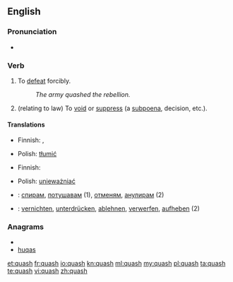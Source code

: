 ==English==

===Pronunciation===
* {{IPA|/ˈkwɒʃ/}}
*: {{rhymes|ɒʃ}}

===Verb===
{{en-verb|quash|es}}

# To [[defeat]] forcibly.
#: ''The army quashed the rebellion.''
# (relating to law) To [[void]] or [[suppress]] (a [[subpoena]], decision, etc.).

====Translations====
{{trans-top|to defeat forcibly}}
* Finnish: {{t-|fi|tukahduttaa}}, {{t-|fi|kukistaa}}
{{trans-mid}}
* Polish: [[tłumić]]
{{trans-bottom}}

{{trans-top|to void or suppress (a subpoena, decision)}}
* Finnish: {{t+|fi|kumota}}
{{trans-mid}}
* Polish: [[unieważniać]]
{{trans-bottom}}

{{checktrans-top}}
* {{ttbc|Bulgarian}}: [[спирам]], [[потушавам]] (1), [[отменям]], [[анулирам]] (2)
* {{ttbc|German}}: [[vernichten]], [[unterdrücken]], [[ablehnen]], [[verwerfen]], [[aufheben]] (2)
{{trans-bottom}}

===Anagrams===
* {{alphagram|ahqsu}}
* [[huqas#English|huqas]]

[[et:quash]]
[[fr:quash]]
[[io:quash]]
[[kn:quash]]
[[ml:quash]]
[[my:quash]]
[[pl:quash]]
[[ta:quash]]
[[te:quash]]
[[vi:quash]]
[[zh:quash]]